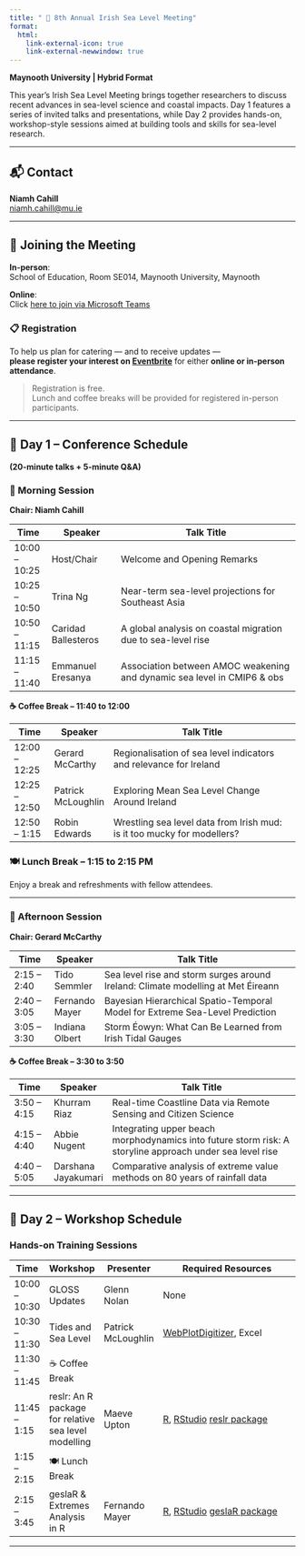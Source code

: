 ```yaml
---
title: " 🌊 8th Annual Irish Sea Level Meeting"
format:
  html:
    link-external-icon: true
    link-external-newwindow: true
---
```



**Maynooth University | Hybrid Format**

This year’s Irish Sea Level Meeting brings together researchers to discuss recent advances in sea-level science and coastal impacts. Day 1 features a series of invited talks and presentations, while Day 2 provides hands-on, workshop-style sessions aimed at building tools and skills for sea-level research.

---

## 📬 Contact

**Niamh Cahill**  
[niamh.cahill@mu.ie](mailto:niamh.cahill@mu.ie)

---

## 🏫 Joining the Meeting

**In-person**:  
School of Education, Room SE014, Maynooth University, Maynooth

**Online**:  
Click [here to join via Microsoft Teams](https://teams.microsoft.com/l/meetup-join/19%3ameeting_Yzg1OTcwYTQtMmU3NC00NTUwLWEwYmMtODVmZWNhOGY1MzEy%40thread.v2/0?context=%7b%22Tid%22%3a%221454f5cc-bb35-4685-bbd9-8621fd8055c9%22%2c%22Oid%22%3a%2254578472-d8cf-40ab-943c-a7c0eb3f8ec8%22%7d)

### 📋 Registration

To help us plan for catering — and to receive updates —  
**please register your interest on [Eventbrite](https://8th-irish-sea-level-meeting.eventbrite.ie )** for either **online or in-person attendance**.

> Registration is free.  
> Lunch and coffee breaks will be provided for registered in-person participants.

---

## 📅 Day 1 – Conference Schedule  
**(20-minute talks + 5-minute Q&A)**

### 🔹 Morning Session  
**Chair: Niamh Cahill**

| Time           | Speaker                      | Talk Title                                                                 |
|----------------|------------------------------|----------------------------------------------------------------------------|
| 10:00 – 10:25  | Host/Chair                   | Welcome and Opening Remarks                                                |
| 10:25 – 10:50  | Trina  Ng             | Near-term sea-level projections for Southeast Asia                         |
| 10:50 – 11:15  | Caridad Ballesteros    | A global analysis on coastal migration due to sea-level rise              |
| 11:15 – 11:40  | Emmanuel Eresanya            | Association between AMOC weakening and dynamic sea level in CMIP6 & obs   |

**☕ Coffee Break – 11:40 to 12:00**

| Time           | Speaker               | Talk Title                                                                |
|----------------|-----------------------|---------------------------------------------------------------------------|
| 12:00 – 12:25  | Gerard McCarthy       | Regionalisation of sea level indicators and relevance for Ireland         |
| 12:25 – 12:50  | Patrick McLoughlin    | Exploring Mean Sea Level Change Around Ireland                            |
| 12:50 – 1:15   | Robin Edwards         | Wrestling sea level data from Irish mud: is it too mucky for modellers?   |

### 🍽️ **Lunch Break – 1:15 to 2:15 PM**  
Enjoy a break and refreshments with fellow attendees.

---

### 🔹 Afternoon Session  
**Chair: Gerard McCarthy**

| Time           | Speaker            | Talk Title                                                                   |
|----------------|--------------------|------------------------------------------------------------------------------|
| 2:15 – 2:40    | Tido Semmler       | Sea level rise and storm surges around Ireland: Climate modelling at Met Éireann |
| 2:40 – 3:05    | Fernando Mayer     | Bayesian Hierarchical Spatio-Temporal Model for Extreme Sea-Level Prediction |
| 3:05 – 3:30    | Indiana Olbert     | Storm Éowyn: What Can Be Learned from Irish Tidal Gauges                     |

**☕ Coffee Break – 3:30 to 3:50**

| Time           | Speaker            | Talk Title                                                                 |
|----------------|--------------------|----------------------------------------------------------------------------|
| 3:50 – 4:15    | Khurram Riaz       | Real-time Coastline Data via Remote Sensing and Citizen Science           |
| 4:15 – 4:40    | Abbie Nugent         | Integrating upper beach morphodynamics into future storm risk: A storyline approach under sea level rise|
| 4:40 – 5:05    | Darshana Jayakumari| Comparative analysis of extreme value methods on 80 years of rainfall data|


---

## 📅 Day 2 – Workshop Schedule

### Hands-on Training Sessions

| Time            | Workshop                   | Presenter            | Required Resources                                                                    |
|-----------------|----------------------------|----------------------|----------------------------------------------------------------------------------------|
| 10:00 – 10:30   | GLOSS Updates             | Glenn Nolan          | None                                                                                   |
| 10:30 – 11:30   | Tides and Sea Level        | Patrick McLoughlin   | [WebPlotDigitizer](https://automeris.io/wpd/), Excel                                  |
| 11:30 – 11:45   | ☕ Coffee Break             |                      |                                                                                        |
| 11:45 – 1:15    | reslr: An R package for relative sea level modelling           | Maeve Upton          | [R](https://www.r-project.org), [RStudio](https://posit.co/download/rstudio-desktop/) [reslr package](https://maeveupton.github.io/reslr/)|
| 1:15 – 2:15     | 🍽️ Lunch Break             |                      |                                                                                        |
| 2:15 – 3:45     | geslaR & Extremes Analysis in R | Fernando Mayer       | [R](https://www.r-project.org), [RStudio](https://posit.co/download/rstudio-desktop/) [geslaR package](https://eireextremes.github.io/geslaR/)|

---

